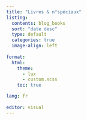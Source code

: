 ```yaml
---
title: "Livres & n°spéciaux"
listing:
  contents: blog_books
  sort: "date desc"
  type: default
  categories: true
  image-align: left
  
format:
  html:
    theme:
      - lux
      - custom.scss
    toc: true

lang: fr
    
editor: visual
---
```

